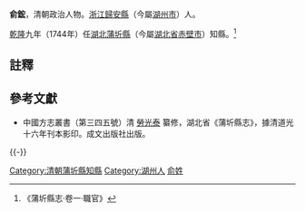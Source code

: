 '''俞鋐'''，清朝政治人物。[[浙江|浙江]][[歸安縣|歸安縣]]（今屬[[湖州市|湖州市]]）人。

[[乾隆|乾隆]]九年（1744年）任[[湖北|湖北]][[蒲圻縣|蒲圻縣]]（今屬[[湖北省|湖北省]][[赤壁市|赤壁市]]）知縣。<ref>《蒲圻縣志·卷一·職官》</ref>

==註釋==
{{reflist}}

==參考文獻==
*中國方志叢書（第三四五號）清 [[勞光泰|勞光泰]] 纂修，湖北省《蒲圻縣志》，據清道光十六年刊本影印。成文出版社出版。

{{-}}
{{start box}}
{{s-off}}
{{succession box|[[孫毓華|孫毓華]]|[[蔣毓琇|蔣毓琇]]|[[湖北|湖北]][[蒲圻縣|蒲圻縣]][[蒲圻縣知縣列表|知縣]]|<small>[[乾隆|乾隆]]九年（1744年）上任</small>}}
{{end box}}

{{DEFAULTSORT:Yu俞}}
[[Category:清朝蒲圻縣知縣|Category:清朝蒲圻縣知縣]]
[[Category:湖州人|Category:湖州人]]
[[Category:俞姓|俞姓]]